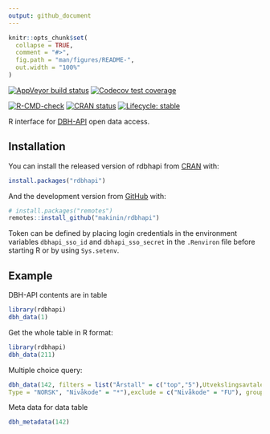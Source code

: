 ```yaml
---
output: github_document
---
```


<!-- README.md is generated from README.Rmd. Please edit that file -->

```r
knitr::opts_chunk$set(
  collapse = TRUE,
  comment = "#>",
  fig.path = "man/figures/README-",
  out.width = "100%"
)
```

<!-- badges: start -->

[![AppVeyor build status](https://ci.appveyor.com/api/projects/status/github/makinin/rdbhapi?branch=master&svg=true)](https://ci.appveyor.com/project/makinin/rdbhapi)
[![Codecov test coverage](https://codecov.io/gh/makinin/rdbhapi/branch/master/graph/badge.svg)](https://codecov.io/gh/makinin/rdbhapi?branch=master)

[![R-CMD-check](https://github.com/makinin/rdbhapi/workflows/R-CMD-check/badge.svg)](https://github.com/makinin/rdbhapi/actions)
[![CRAN status](https://www.r-pkg.org/badges/version/rdbhapi)](https://CRAN.R-project.org/package=rdbhapi)
[![Lifecycle: stable](https://img.shields.io/badge/lifecycle-stable-brightgreen.svg)](https://lifecycle.r-lib.org/articles/stages.html#stable)
<!-- badges: end -->

R interface for [DBH-API](https://dbh.nsd.uib.no/tjenester.action) open data access.

## Installation

You can install the released version of rdbhapi from [CRAN](https://CRAN.R-project.org) with:

``` r
install.packages("rdbhapi")
```

And the development version from [GitHub](https://github.com/) with:

``` r
# install.packages("remotes")
remotes::install_github("makinin/rdbhapi")

```
Token can be defined by placing login credentials in the environment variables `dbhapi_sso_id` and `dbhapi_sso_secret`
in the `.Renviron` file before starting R or by using `Sys.setenv`.

## Example

DBH-API contents are in table

```r
library(rdbhapi)
dbh_data(1)
```

Get the whole table in R format:

```r
library(rdbhapi)
dbh_data(211)
```


Multiple choice query:

```r
dbh_data(142, filters = list("Årstall" = c("top","5"),Utvekslingsavtale = "ERASMUS+", 
Type = "NORSK", "Nivåkode" = "*"),exclude = c("Nivåkode" = "FU"), group_by = "Årstall")
```
Meta data for data table  
```r
dbh_metadata(142)
```

